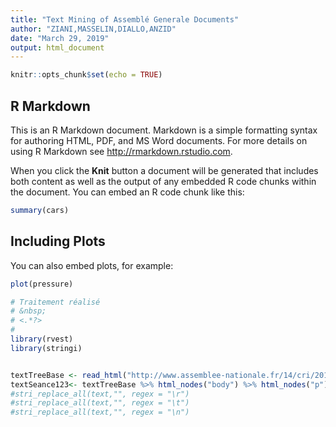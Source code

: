 ```yaml
---
title: "Text Mining of Assemblé Generale Documents"
author: "ZIANI,MASSELIN,DIALLO,ANZID"
date: "March 29, 2019"
output: html_document
---
```


```r
knitr::opts_chunk$set(echo = TRUE)
```

## R Markdown

This is an R Markdown document. Markdown is a simple formatting syntax for authoring HTML, PDF, and MS Word documents. For more details on using R Markdown see <http://rmarkdown.rstudio.com>.

When you click the **Knit** button a document will be generated that includes both content as well as the output of any embedded R code chunks within the document. You can embed an R code chunk like this:

```r
summary(cars)
```

## Including Plots

You can also embed plots, for example:

```r
plot(pressure)
```


```r

# Traitement réalisé
# &nbsp;
# <.*?>
# 
library(rvest)
library(stringi)


textTreeBase <- read_html("http://www.assemblee-nationale.fr/14/cri/2016-2017/20170123.asp")
textSeance123<- textTreeBase %>% html_nodes("body") %>% html_nodes("p") %>% html_text() #extraction dans le noeud <body> puis dnas le noeud <p>
#stri_replace_all(text,"", regex = "\r")
#stri_replace_all(text,"", regex = "\t")
#stri_replace_all(text,"", regex = "\n")


```



